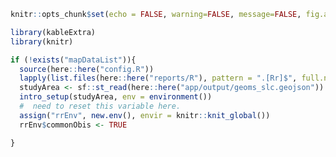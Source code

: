 
<style>
table {background-color: white !important;color: black !important;}
caption {color: black !important;}
a:link {color: #002080;}
a:visited {color: #008040;}
a:hover {color: #006080;}
</style>

```r
knitr::opts_chunk$set(echo = FALSE, warning=FALSE, message=FALSE, fig.align="left")
```

```r
library(kableExtra)
library(knitr)

if (!exists("mapDataList")){
  source(here::here("config.R"))
  lapply(list.files(here::here("reports/R"), pattern = ".[Rr]$", full.names = TRUE), source) # check helpers.R for a   list of packages
  studyArea <- sf::st_read(here::here("app/output/geoms_slc.geojson")) # last area from app.
  intro_setup(studyArea, env = environment())
  #  need to reset this variable here.
  assign("rrEnv", new.env(), envir = knitr::knit_global())
  rrEnv$commonObis <- TRUE

}
```
